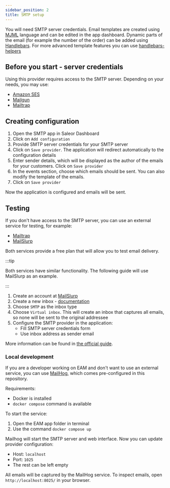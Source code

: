 ```yaml
---
sidebar_position: 2
title: SMTP setup
---
```


You will need SMTP server credentials. Email templates are created using [MJML](https://mjml.io/) language and can be edited in the app dashboard.
Dynamic parts of the email (for example the number of the order) can be added using [Handlebars](https://handlebarsjs.com/).
For more advanced template features you can use [handlebars-helpers](https://github.com/helpers/handlebars-helpers)

## Before you start - server credentials

Using this provider requires access to the SMTP server. Depending on your needs, you may use:

- [Amazon SES](https://aws.amazon.com/ses/)
- [Mailgun](https://www.mailgun.com/)
- [Mailtrap](https://mailtrap.io/)

## Creating configuration

1. Open the SMTP app in Saleor Dashboard
2. Click on `Add configuration`
3. Provide SMTP server credentials for your SMTP server
4. Click on `Save provider`. The application will redirect automatically to the configuration details
5. Enter sender details, which will be displayed as the author of the emails for your customers. Click on `Save provider`
6. In the events section, choose which emails should be sent. You can also modify the template of the emails.
7. Click on `Save provider`

Now the application is configured and emails will be sent.

## Testing

If you don't have access to the SMTP server, you can use an external service for testing, for example:

- [Mailtrap](https://mailtrap.io/)
- [MailSlurp](https://www.mailslurp.com/)

Both services provide a free plan that will allow you to test email delivery.

:::tip

Both services have similar functionality. The following guide will use MailSlurp as an example.

:::

1. Create an account at [MailSlurp](https://www.mailslurp.com/)
2. Create a new inbox - [documentation](https://www.mailslurp.com/guides/creating-inboxes/)
3. Choose `SMTP` as the inbox type
4. Choose `Virtual inbox`. This will create an inbox that captures all emails, so none will be sent to the original addressee
5. Configure the SMTP provider in the application:
   - Fill SMTP server credentials form
   - Use inbox address as sender email

More information can be found in [the official guide](https://help.mailtrap.io/article/109-getting-started-with-mailtrap-email-testing).

### Local development

If you are a developer working on EAM and don't want to use an external service, you can use [MailHog](https://github.com/mailhog/MailHog), which comes pre-configured in this repository.

Requirements:

- Docker is installed
- `docker compose` command is available

To start the service:

1. Open the EAM app folder in terminal
2. Use the command `docker compose up`

Mailhog will start the SMTP server and web interface. Now you can update provider configuration:

- Host: `localhost`
- Port: `1025`
- The rest can be left empty

All emails will be captured by the MailHog service. To inspect emails, open `http://localhost:8025/` in your browser.
